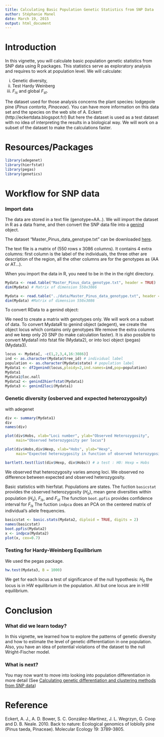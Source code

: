 ```yaml
---
title: Calculating Basic Population Genetic Statistics from SNP Data
author: Stéphanie Manel
date: March 19, 2015
output: html_document
---
```


Introduction
========================================================

In this vignette, you will  calculate basic population genetic statistics from
SNP data using R packages. This statistics serve as exploratory analysis and
requires to work at population level. We will calculate: 

 i. Genetic diversity,
 ii. Test Hardy Weinberg 
 iii. $F_{is}$ and global $F_{st}$.

The dataset used for those analysis concerns the plant species: lodgepole pine
(*Pinus contorta*, *Pinaceae*). You can have more information on this data set and
the species on the web site of A. Eckert:  (http://eckertdata.blogspot.fr/) But
here the dataset is used as a test dataset with no idea of interpreting the
results in a biological way. We will work on a subset of the dataset to make
the calculations faster.

 

Resources/Packages
========================================================



```r
library(adegenet)
library(hierfstat)
library(pegas)
library(genetics)

```


Workflow for SNP data
========================================================
### Import data

The data are stored in a text file (genotype=AA..). We will  import the dataset
in R as a data frame, and then  convert the SNP data file into a
[genind](http://www.inside-r.org/packages/cran/adegenet/docs/.valid.genind)
object.

The dataset "Master_Pinus_data_genotype.txt" can be downloaded 
[here](https://github.com/NESCent/popgenInfo/tree/master/data/Master_Pinus_data_genotype.txt).

The text file is a matrix of (550 rows x 3086 columns). It contains 4
extra columns: first column is the label of the individuals, the three other are
description of the region, all the other columns are for the genotypes as (AA or
AT...).

When you import the data in R, you need to be in the in the right directory.

```r
Mydata <- read.table("Master_Pinus_data_genotype.txt", header = TRUE)
dim(Mydata) # Matrix of dimension 550x3086
```

```r
Mydata <- read.table("../data/Master_Pinus_data_genotype.txt", header = TRUE)
dim(Mydata) #Matrix of dimension 550x3086
```

To convert RData to a genind object:

We need to create a matrix with genotypes only. We will work on a subset of
data. To convert MydataR to genind object (adegent), we create the object locus
which contains only genotypes We remove the extra columns and we keep only 20
SNP (to make calculation faster). It is also possible to convert Mydata1 into
fstat file (Mydata2), or into loci object (pegas) (Mydata3).

```r
locus <- Mydata[, -c(1,2,3,4,16:3086)]    
ind <- as.character(Mydata$tree_id) # individual label
population <- as.character(Mydata$state) # population label
Mydata1 <- df2genind(locus,ploidy=2,ind.names=ind,pop=population)
Mydata1
Mydata1@loc.nall
Mydata2 <- genind2hierfstat(Mydata1) 
Mydata3 <- genind2loci(Mydata1)
```

### Genetic diversity (osberved and expected heterozygosity) 

with adegenet

```r

div <- summary(Mydata1)
div
names(div)

plot(div$Hobs, xlab="Loci number", ylab="Observed Heterozygosity", 
	 main="Observed heterozygosity per locus")

plot(div$Hobs,div$Hexp, xlab="Hobs", ylab="Hexp", 
	 main="Expected heterozygosity in function of observed heterozygosity per locus")

bartlett.test(list(div$Hexp, div$Hobs)) # a test : H0: Hexp = Hobs
```
We observed that heterozygosity varies among loci.
We observed no difference between expected and observed heterozygosity.


Basic statistics with hierfstat. Populations are states. The fuction `basicstat`
provides the observed heterozygosity ($H_o$), mean gene diversities within
population ($H_s$), $F_{is}$, and $F_{st}$ The function `boot.ppfis` provides
confidence interval for $F_{is}$ The fuction `indpca`  does an PCA on the
centered matrix of individual's allele frequencies.

```r
basicstat <- basic.stats(Mydata2, diploid = TRUE, digits = 2) 
names(basicstat)   
boot.ppfis(Mydata2) 
x <- indpca(Mydata2) 
plot(x, cex=0.7)

```

### Testing for Hardy-Weinberg Equilibrium  
We used the pegas package.

```r

hw.test(Mydata3, B = 1000)
```

We get for each locus a test of significance of the null hypothesis: $H_0$ the
locus is in HW equilibrium in the population. All but one locus are in HW
equilibrium.



Conclusion
========================================================
### What did we learn today?

In this vignette, we learned how to explore the patterns of genetic diversity
and how to estimate the level of genetic differentiation in one population.
Also, you have an idea of potential violations of the dataset to the null
Wright-Fischer model.

### What is next?

You may now want to move into looking into population differentiation in more
detail (See [Calculating genetic differentiation and clustering methods from SNP
data](DifferentiationSNP.html))
 
 
Reference
========================================================

Eckert, A. J., A. D. Bower, S. C. González-Martínez, J. L. Wegrzyn, G. Coop and D. B. Neale. 2010. Back to nature: Ecological genomics of loblolly pine (Pinus taeda, Pinaceae). Molecular Ecology 19: 3789-3805.
